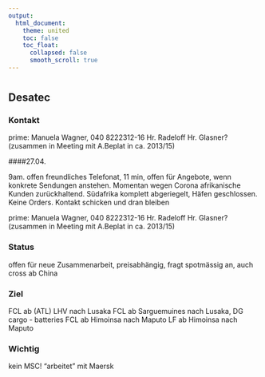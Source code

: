 ```yaml
---
output:
  html_document:
    theme: united
    toc: false
    toc_float:
      collapsed: false
      smooth_scroll: true
---
```


#  {.tabset}

## Desatec

### Kontakt

prime: Manuela Wagner, 040 8222312-16
Hr. Radeloff
Hr. Glasner? (zusammen in Meeting mit A.Beplat in ca. 2013/15)

####27.04. 

9am. offen freundliches Telefonat, 11 min, offen für Angebote, wenn konkrete Sendungen anstehen. Momentan wegen Corona afrikanische Kunden zurückhaltend. Südafrika komplett abgeriegelt, Häfen geschlossen. Keine Orders. Kontakt schicken und dran bleiben

prime: Manuela Wagner, 040 8222312-16
Hr. Radeloff
Hr. Glasner? (zusammen in Meeting mit A.Beplat in ca. 2013/15)

### Status

offen für neue Zusammenarbeit, preisabhängig, fragt spotmässig an, auch cross ab China

### Ziel

FCL ab (ATL) LHV nach Lusaka
FCL ab Sarguemuines nach Lusaka, DG cargo - batteries
FCL ab Himoinsa nach Maputo
LF ab Himoinsa nach Maputo

### Wichtig

kein MSC! "arbeitet" mit Maersk




